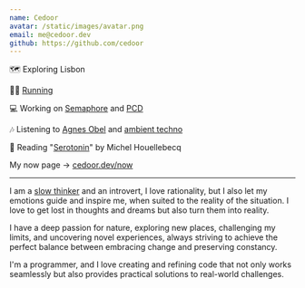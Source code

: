 ```yaml
---
name: Cedoor
avatar: /static/images/avatar.png
email: me@cedoor.dev
github: https://github.com/cedoor
---
```


🗺️ Exploring Lisbon

🏃‍♂️ [Running](https://garmin.cedoor.dev)

💻 Working on [Semaphore](https://github.com/semaphore-protocol) and [PCD](https://github.com/proofcarryingdata)

🎶 Listening to [Agnes Obel](https://en.wikipedia.org/wiki/Agnes_Obel) and [ambient techno](https://open.spotify.com/playlist/3atzTOP8hZDpN0qqebHGvX?si=e8e53c3d5f9740a8)

📖 Reading "[Serotonin](https://en.wikipedia.org/wiki/Serotonin_(novel))" by Michel Houellebecq

My now page -> [cedoor.dev/now](/now)

---

I am a [slow thinker](https://sive.rs/slow) and an introvert, I love rationality, but I also let my emotions guide and inspire me, when suited to the reality of the situation. I love to get lost in thoughts and dreams but also turn them into reality.

I have a deep passion for nature, exploring new places, challenging my limits, and uncovering novel experiences, always striving to achieve the perfect balance between embracing change and preserving constancy.

I'm a programmer, and I love creating and refining code that not only works seamlessly but also provides practical solutions to real-world challenges.
